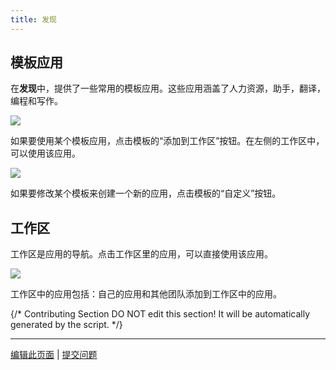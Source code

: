 ```yaml
---
title: 发现
---
```


## 模板应用

在**发现**中，提供了一些常用的模板应用。这些应用涵盖了人力资源，助手，翻译，编程和写作。

![](https://assets-docs.dify.ai/dify-enterprise-mintlify/zh_CN/guides/workspace/37573570e27ed988331fee18a7a30ce1.png)

如果要使用某个模板应用，点击模板的“添加到工作区”按钮。在左侧的工作区中，可以使用该应用。

![](https://assets-docs.dify.ai/dify-enterprise-mintlify/zh_CN/guides/workspace/3688257e46ca0ec4e9c23dbe19653d20.png)

如果要修改某个模板来创建一个新的应用，点击模板的“自定义”按钮。

## 工作区

工作区是应用的导航。点击工作区里的应用，可以直接使用该应用。

![](https://assets-docs.dify.ai/dify-enterprise-mintlify/zh_CN/guides/workspace/aa95de9ca884480c7c52a6ee7239de1d.jpeg)

工作区中的应用包括：自己的应用和其他团队添加到工作区中的应用。

{/*
Contributing Section
DO NOT edit this section!
It will be automatically generated by the script.
*/}

---

[编辑此页面](https://github.com/langgenius/dify-docs/edit/main/zh-hans/guides/workspace/app.mdx) | [提交问题](https://github.com/langgenius/dify-docs/issues/new?title=文档问题%3A%20&body=%23%23%20问题描述%0A%3C%21--%20请简要描述您发现的问题%20--%3E%0A%0A%23%23%20页面链接%0Ahttps%3A%2F%2Fgithub.com%2Flanggenius%2Fdify-docs%2Fblob%2Fmain%2Fzh-hans/guides/workspace%2Fapp.mdx%0A%0A%23%23%20建议修改%0A%3C%21--%20如果有具体的修改建议，请在此说明%20--%3E%0A%0A%3C%21--%20感谢您对文档质量的关注！%20--%3E)


